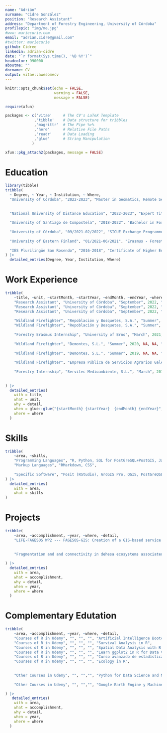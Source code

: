 ---
name: "Adrián"
surname: "Cidre González"
position: "Research Assistant"
address: "Department of Forestry Engineering, University of Córdoba"
profilepic: "img/me.jpg"
#www: mariecurie.com 
email: "adrian.cidre@gmail.com"
#twitter: mariecurie
github: Cidree
linkedin: adrian-cidre
date: "`r format(Sys.time(), '%B %Y')`"
headcolor: 990000
aboutme: ""
docname: CV
output: vitae::awesomecv
---

```{r setup, include=FALSE}
knitr::opts_chunk$set(echo = FALSE,
                      warning = FALSE,
                      message = FALSE)

require(xfun)

packages <- c('vitae'     # The CV's LaTeX Template
             ,'tibble'    # Data structure for tribbles
             ,'magrittr'  # The Pipe %>%
             ,'here'      # Relative File Paths
             ,'readr'     # Data Loading
             ,'glue'      # String Manipulation
            )

xfun::pkg_attach2(packages, message = FALSE)
```

# Education

```{r}
library(tibble)
tribble(
  ~ Degree, ~ Year, ~ Institution, ~ Where,
  "University of Córdoba", "2022-2023", "Master in Geomatics, Remote Sensing and Spatial Models Applied to Forest Management", "Córdoba, Spain",
  
  
  "National University of Distance Education", "2022-2023", "Expert Title in Advance Applied Statistics", "Online",
  
  "University of Santiago de Compostela", "2018-2022", "Bachelor in Forestry and Landscape Engineering", "Lugo, Spain",
  
  "University of Córdoba", "09/2021-02/2022", "SICUE Exchange Programme - Forestry Engineering", "Córdoba, Spain",
  
  "University of Eastern Finland", "01/2021-06/2021", "Erasmus - Forestry Engineering", "Joensuu, Finland",
  
  "IES Plurilingüe San Rosendo", "2016-2018", "Certificate of Higher Education in Forestry", "Mondoñedo, Spain",
) |> 
  detailed_entries(Degree, Year, Institution, Where)
```

# Work Experience

```{r}
tribble(
    ~title, ~unit, ~startMonth, ~startYear, ~endMonth, ~endYear, ~where, ~detail,
    "Research Assistant", "University of Córdoba", "September", 2022, "--> Present", NA, "Córdoba - Spain", "PROJECT --- LIFE-2021-SAP-CLIMA-101074466 FAGESOS",
    "Research Assistant", "University of Córdoba", "September", 2022, "--> Present", NA, "Córdoba - Spain", "LANGUAGES USED --- R, RMarkdown, SQL, Python, CSS",
    "Research Assistant", "University of Córdoba", "September", 2022, "--> Present", NA, "Córdoba - Spain", "TOOLS USED --- RStudio, ArcGIS Pro, Google Earth Engine, QGIS, PostGreSQL+PostGIS, OSGeo4W Shell",
    
    "Wildland Firefighter", "Repoblación y Bosquetes, S.A.", "Summer", 2021, "--> Summer", 2022, "Galicia - Spain", "2022 --- Technician of wildland fire helitack crew",
    "Wildland Firefighter", "Repoblación y Bosquetes, S.A.", "Summer", 2021, "--> Summer", 2022, "Galicia - Spain", "2021 --- Foreman of wildland fire helitack crew",
    
    "Forestry Erasmus Internship", "University of Brno", "March", 2021, "--> May", 2022, "Brno - Czech Republic", "TASKS --- Reforestation, pruning, forest inventory",
    
    "Wildland Firefighter", "Demontes, S.L.", "Summer", 2020, NA, NA, "Galicia - Spain", "2020 --- Wildland firefighter at helitack crew",
    
    "Wildland Firefighter", "Demontes, S.L.", "Summer", 2019, NA, NA, "Galicia - Spain", "2019 --- Wildland firefighter at helitack crew",
    
    "Wildland Firefighter", "Empresa Pública de Servicios Agrarios Galegos, S.A.", "Summer", 2018, NA, NA, "Galicia - Spain", "2018 --- Wildland firefighter at terrestial crew",
    
    "Forestry Internship", "Servitec Medioambiente, S.L.", "March", 2018, "June", 2018, "Galicia - Spain", "TASKS --- Data analysis in QGIS, forest inventory",
    
    
) |> 
  detailed_entries(
    with = title,
    what = unit,
    why = detail,
    when = glue::glue("{startMonth} {startYear}  {endMonth} {endYear}",.na = ""),
    where = where
  )

```

\newpage

# Skills  

```{r}
tribble(
    ~area, ~skills,
    "Programming Languages", "R, Python, SQL for PostGreSQL+PostGIS, JavaScript for Google Earth Engine",
    "Markup Languages", "RMarkdown, CSS",
    
    "Specific Software", "Posit (RStudio), ArcGIS Pro, QGIS, PostGreQSL, Tableau"
) |> 
  detailed_entries(
    with = area,
    what = skills
)
```

# Projects

```{r}
tribble(
    ~area, ~accomplishment, ~year, ~where, ~detail,
    "LIFE-FAGESOS WP2 --- FAGESOS-GIS: Creation of a GIS-based service platform for disease impact and risk assessment", "University of Córdoba", 2022, "LIFE Project", "Developted models of Phytophothora cinnamomi risk at Occidental Europe level",
    
    
    "Fragmentation and and connectivity in dehesa ecosystems associated to Cerambycids dispersion in Sierra Morena: A Graph-Theory approach", "University of Córdoba", 2022, "Bachelor Thesis", "NA"
    
) |> 
  detailed_entries(
    with = area,
    what = accomplishment,
    why = detail,
    when = year,
    where = where
  )
```

# Complementary Edutation  

```{r}
tribble(
    ~area, ~accomplishment, ~year, ~where, ~detail,
    "Courses of R in Udemy", "", "", "", "Artificial Intelligence Bootcamp in R Programming",
    "Courses of R in Udemy", "", "", "", "Survival Analysis in R",
    "Courses of R in Udemy", "", "", "", "Spatial Data Analysis with R and QGIS",
    "Courses of R in Udemy", "", "", "", "Learn ggplot2 in R for Data Visualization",
    "Courses of R in Udemy", "", "", "", "Curso avanzado de estadística multivariante con R y Python",
    "Courses of R in Udemy", "", "", "", "Ecology in R",
    
    
    "Other Courses in Udemy", "", "","", "Python for Data Science and Machine Learning Bootcamp",
    
    "Other Courses in Udemy", "", "","", "Google Earth Engine y Machine Learning: de cero a experto",

) |> 
   detailed_entries(
    with = area,
    what = accomplishment,
    why = detail,
    when = year,
    where = where
  )
```













